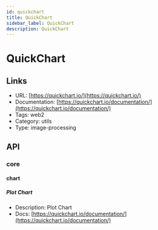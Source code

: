 ```yaml
---
id: quickchart
title: QuickChart
sidebar_label: QuickChart
description: QuickChart
---
```


# QuickChart

## Links

* URL: [https://quickchart.io/](https://quickchart.io/)
* Documentation: [https://quickchart.io/documentation/](https://quickchart.io/documentation/)
* Tags: web2
* Category: utils
* Type: image-processing

## API

### core

#### chart

##### Plot Chart

* Description: Plot Chart
* Docs: [https://quickchart.io/documentation/](https://quickchart.io/documentation/)

